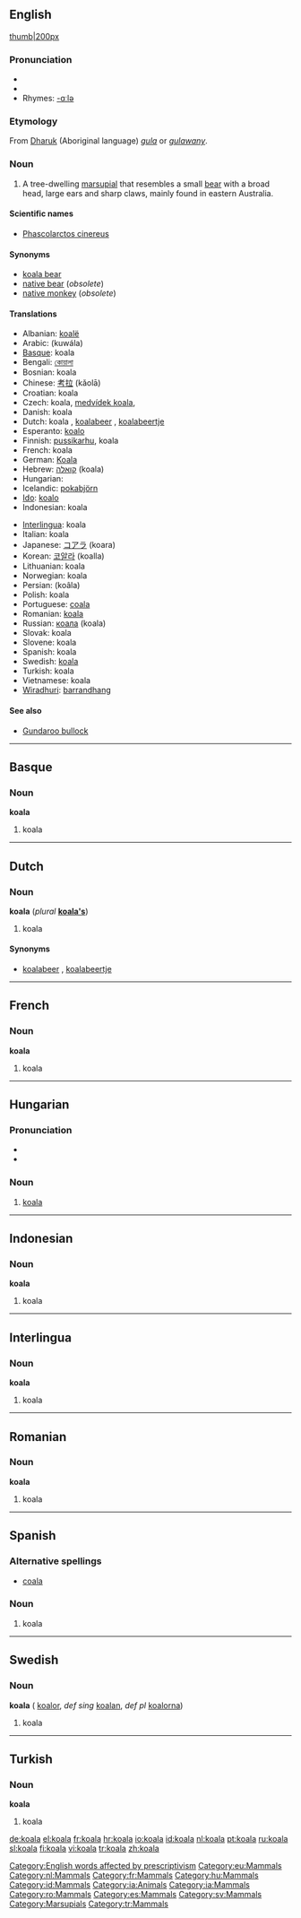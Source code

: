 {{see|Koala}}
==English==

[[image:koala.jpg|thumb|200px]]

===Pronunciation===
* {{SAMPA|/k@U"A:l@/}}
* {{AHD|kō-ä'lə}}
* Rhymes: [[Rhymes:English:-ɑːlə|-ɑːlə]]

===Etymology===
From [[w:Dharuk|Dharuk]] (Aboriginal language) ''[[gula]]'' or ''[[gulawany]]''.

===Noun===
{{en-noun}}

# A tree-dwelling [[marsupial]] that resembles a small [[bear]] with a broad head, large ears and sharp claws, mainly found in eastern Australia.

====Scientific names====
* [[Phascolarctos cinereus]]

====Synonyms====
* [[koala bear]]
* [[native bear]] (''obsolete'')
* [[native monkey]] (''obsolete'')

====Translations====
{{trans-top|a tree-dwelling marsupial that resembles a small bear}}
* Albanian: [[koalë]] {{g|Albanian}}
* Arabic: {{ARchar|[[كوالا]]}} (kuwála) {{f}}
* [[Basque]]: koala
* Bengali: [[কোয়ালা]]
* Bosnian: koala {{f}}
* Chinese: [[考拉]] (kǎolā)
* Croatian: koala {{f}}
* Czech: koala, [[medvídek koala]], {{m}}
* Danish: koala {{g|Danish}}
* Dutch: koala {{m}}, [[koalabeer]] {{m}}, [[koalabeertje]] {{n}}
* Esperanto: [[koalo]]
* Finnish: [[pussikarhu]], koala
* French: koala {{m}}
* German: [[Koala]] {{m}}
* Hebrew: [[קואלה]] (koala) {{f}}
* Hungarian: {{t|hu|koala}}
* Icelandic: [[pokabjörn]] {{n}}
* [[Ido]]: [[koalo]]
* Indonesian: koala
{{trans-mid}}
* [[Interlingua]]: koala
* Italian: koala {{m}}
* Japanese: [[コアラ]] (koara)
* Korean: [[코알라]] (koalla)
* Lithuanian: koala {{f}}
* Norwegian: koala {{m}}
* Persian: {{FAchar|[[کوآلا]]}} (koâla)
* Polish: koala {{f}}
* Portuguese: [[coala]] {{m}}
* Romanian: [[#Romanian|koala]] {{m}}
* Russian: [[коала]] (koala) {{m|f}}
* Slovak: koala {{m}}
* Slovene: koala {{f}}
* Spanish: koala {{m}}
* Swedish: [[koala#Swedish|koala]] {{c}}
* Turkish: koala
* Vietnamese: koala
* [[Wiradhuri]]: [[barrandhang]]
{{trans-bottom}}

====See also====
* [[Gundaroo bullock]]

[[Category:English words affected by prescriptivism]]

----

==Basque==

===Noun===
'''koala'''

# koala

[[Category:eu:Mammals]]

----

==Dutch==

===Noun===
'''koala''' {{m}} (''plural'' '''[[koala's]]''')

# koala

====Synonyms====
* [[koalabeer]] {{m}}, [[koalabeertje]] {{n}}

[[Category:nl:Mammals]]

----

==French==

===Noun===
'''koala'''

# koala {{m}}

[[Category:fr:Mammals]]

----

==Hungarian==

===Pronunciation===
*{{IPA|/ˈkoɒlɒ/|lang=hu}}
*{{hyphenation|ko|a|la}}

===Noun===
{{hu-noun|pl=koalák}}

# [[#English|koala]]

[[Category:hu:Mammals]]

----

==Indonesian==

===Noun===
'''koala'''

# koala

[[Category:id:Mammals]]

----

==Interlingua==

===Noun===
'''koala'''

# koala

[[Category:ia:Animals]]
[[Category:ia:Mammals]]

----

==Romanian==

===Noun===
'''koala''' {{f}}

# koala

[[Category:ro:Mammals]]

----

==Spanish==
===Alternative spellings===
* [[coala]]

===Noun===
{{es-noun-m}}

# koala

[[Category:es:Mammals]]

----

==Swedish==

===Noun===
'''koala''' {{c}} ({{p}} [[koalor]], ''def sing'' [[koalan]], ''def pl'' [[koalorna]])

# koala

[[Category:sv:Mammals]]

----

==Turkish==

===Noun===
'''koala'''

# koala

[[Category:Marsupials]]
[[Category:tr:Mammals]]

[[de:koala]]
[[el:koala]]
[[fr:koala]]
[[hr:koala]]
[[io:koala]]
[[id:koala]]
[[nl:koala]]
[[pt:koala]]
[[ru:koala]]
[[sl:koala]]
[[fi:koala]]
[[vi:koala]]
[[tr:koala]]
[[zh:koala]]